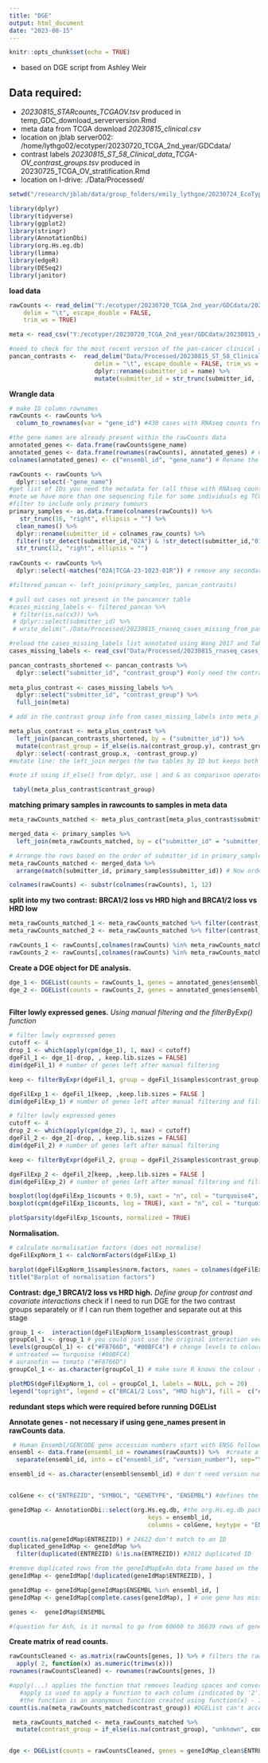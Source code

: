 ```yaml
---
title: "DGE"
output: html_document
date: "2023-08-15"
---
```



```r
knitr::opts_chunk$set(echo = TRUE)
```

- based on DGE script from Ashley Weir 

## Data required:
- *20230815_STARcounts_TCGAOV.tsv* produced in temp_GDC_download_serverversion.Rmd 
 - meta data from TCGA download *20230815_clinical.csv*
- location on jblab server002: /home/lythgo02/ecotyper/20230720_TCGA_2nd_year/GDCdata/ 
- contrast labels *20230815_ST_58_Clinical_data_TCGA-OV_contrast_groups.tsv* produced in 20230725_TCGA_OV_stratification.Rmd 
- location on I-drive: ./Data/Processed/


```r
setwd("/research/jblab/data/group_folders/emily_lythgoe/20230724_EcoTyper_2nd_year/")

library(dplyr)
library(tidyverse)
library(ggplot2)
library(stringr)
library(AnnotationDbi)
library(org.Hs.eg.db)
library(limma)
library(edgeR)
library(DESeq2)
library(janitor)
```

**load data**

```r

rawCounts <- read_delim("Y:/ecotyper/20230720_TCGA_2nd_year/GDCdata/20230815_STARcounts_TCGAOV.tsv", 
    delim = "\t", escape_double = FALSE, 
    trim_ws = TRUE)

meta <- read_csv("Y:/ecotyper/20230720_TCGA_2nd_year/GDCdata/20230815_clinical.csv")

#need to check for the most recent version of the pan-cancer clinical data table (modified to contrast contrast labels in Rmd 20230725_TCGA_OV_stratification.Rmd on I drive
pancan_contrasts <-  read_delim("Data/Processed/20230815_ST_58_Clinical_data_TCGA-OV_contrast_groups.tsv", 
                        delim = "\t", escape_double = FALSE, trim_ws = TRUE) %>% 
                        dplyr::rename(submitter_id = name) %>%
                        mutate(submitter_id = str_trunc(submitter_id, 12, "right", ellipsis = "")) # some samples have additional letters at the end (unsure if this is vial number), remove these letters from name
```

**Wrangle data**

```r

# make ID column rownames
rawCounts <- rawCounts %>% 
  column_to_rownames(var = "gene_id") #430 cases with RNAseq counts from GDC

#the gene names are already present within the rawCounts data 
annotated_genes <- data.frame(rawCounts$gene_name) 
annotated_genes <- data.frame(rownames(rawCounts), annotated_genes) # Create a new data frame with row names and the gene_name column
colnames(annotated_genes) <- c("ensembl_id", "gene_name") # Rename the columns for clarity

rawCounts <- rawCounts %>% 
  dplyr::select(-"gene_name")
#get list of IDs you need the metadata for (all those with RNAseq counts)
#note we have more than one sequencing file for some individuals eg TCGA-61-2008-01A.... and TCGA-61-2008-02A.... the 7-8th number in the sequence indicates the sample type, 01 is a primary tumour and 02 is a recurring tumour (see GDC sample type codes)
#filter to include only primary tumours
primary_samples <- as.data.frame(colnames(rawCounts)) %>% 
   str_trunc(16, "right", ellipsis = "") %>% 
  clean_names() %>% 
  dplyr::rename(submitter_id = colnames_raw_counts) %>% 
  filter(!str_detect(submitter_id,"02A") & !str_detect(submitter_id,"01R")) %>% # TCGA-23-1023 is present twice as TCGA-23-1023-01A and TCGA-23-1023-01R, I have removed 01R for now
  str_trunc(12, "right", ellipsis = "") 
  
rawCounts <- rawCounts %>% 
  dplyr::select(-matches("02A|TCGA-23-1023-01R")) # remove any secondary samples and TCGA-23-1023-01R

#filtered_pancan <- left_join(primary_samples, pancan_contrasts) 

# pull out cases not present in the pancancer table
#cases_missing_labels <- filtered_pancan %>% 
 # filter(is.na(cx3)) %>% 
 # dplyr::select(submitter_id) %>% 
 # write_delim("./Data/Processed/20230815_rnaseq_cases_missing_from_pancan.tsv", delim = "\t")

```

```r
#reload the cases_missing_labels list annotated using Wang 2017 and Takaya 2020 annotation
cases_missing_labels <- read_csv("Data/Processed/20230815_rnaseq_cases_missing_from_pancan.csv")

pancan_contrasts_shortened <- pancan_contrasts %>% 
  dplyr::select("submitter_id", "contrast_group") #only need the contrast info for now
 
meta_plus_contrast <- cases_missing_labels %>% 
  dplyr::select("submitter_id", "contrast_group") %>% 
  full_join(meta)

# add in the contrast group info from cases_missing_labels into meta_plus_contrast group

meta_plus_contrast <- meta_plus_contrast %>%  
  left_join(pancan_contrasts_shortened, by = ("submitter_id")) %>%  
  mutate(contrast_group = if_else(is.na(contrast_group.y), contrast_group.x, contrast_group.y)) %>% 
  dplyr::select(-contrast_group.x, -contrast_group.y)
#mutate line: the left_join merges the two tables by ID but keeps both contrast columns (renamed as contrast_group.y and contrast_group.x). The mutate creates a new column contrast_group, checks for NA in the contrast_group.y column and enters the value of the contrast_group.x column in the new contrast_group column if it is NA, otherwise it enters the value in the conrast_group.y column. 

#note if using if_else() from dplyr, use | and & as comparison operators, but if using if and else from base r, use || and && as comparison operators

 tabyl(meta_plus_contrast$contrast_group)
```
**matching primary samples in rawcounts to samples in meta data**
```r
meta_rawCounts_matched <- meta_plus_contrast[meta_plus_contrast$submitter_id %in% primary_samples$submitter_id,]

merged_data <- primary_samples %>%
  left_join(meta_rawCounts_matched, by = c("submitter_id" = "submitter_id"))

# Arrange the rows based on the order of submitter_id in primary_samples
meta_rawCounts_matched <- merged_data %>%
  arrange(match(submitter_id, primary_samples$submitter_id)) # Now ordered_data contains the rows from meta_rawCounts_matched in the same order as in primary_samples

colnames(rawCounts) <- substr(colnames(rawCounts), 1, 12)
```

**split into my two contrast: BRCA1/2 loss vs HRD high and BRCA1/2 loss vs HRD low**
```r

meta_rawCounts_matched_1 <- meta_rawCounts_matched %>% filter(contrast_group == "BRCA1/2_loss" | contrast_group == "HRD_high")
meta_rawCounts_matched_2 <- meta_rawCounts_matched %>% filter(contrast_group == "BRCA1/2_loss" | contrast_group == "HRD_low")

rawCounts_1 <- rawCounts[,colnames(rawCounts) %in% meta_rawCounts_matched_1$submitter_id]
rawCounts_2 <- rawCounts[,colnames(rawCounts) %in% meta_rawCounts_matched_2$submitter_id]
```
**Create a DGE object for DE analysis.**

```r

dge_1 <- DGEList(counts = rawCounts_1, genes = annotated_genes$ensembl_id, samples = meta_rawCounts_matched_1, group = meta_rawCounts_matched_1$contrast_group) 
dge_2 <- DGEList(counts = rawCounts_2, genes = annotated_genes$ensembl_id, samples = meta_rawCounts_matched_2, group = meta_rawCounts_matched_2$contrast_group)
 
```


**Filter lowly expressed genes.**
*Using manual filtering and the filterByExp() function*

```r
# filter lowly expressed genes
cutoff <- 4
drop_1 <- which(apply(cpm(dge_1), 1, max) < cutoff)
dgeFil_1 <- dge_1[-drop, , keep.lib.sizes = FALSE] 
dim(dgeFil_1) # number of genes left after manual filtering

keep <- filterByExpr(dgeFil_1, group = dgeFil_1$samples$contrast_group)

dgeFilExp_1 <- dgeFil_1[keep, ,keep.lib.sizes = FALSE ]
dim(dgeFilExp_1) # number of genes left after manual filtering and filterByExpr

```

```r
# filter lowly expressed genes
cutoff <- 4
drop_2 <- which(apply(cpm(dge_2), 1, max) < cutoff)
dgeFil_2 <- dge_2[-drop, , keep.lib.sizes = FALSE] 
dim(dgeFil_2) # number of genes left after manual filtering

keep <- filterByExpr(dgeFil_2, group = dgeFil_2$samples$contrast_group)

dgeFilExp_2 <- dgeFil_2[keep, ,keep.lib.sizes = FALSE ]
dim(dgeFilExp_2) # number of genes left after manual filtering and filterByExpr

```

```r

boxplot(log(dgeFilExp_1$counts + 0.5), xaxt = "n", col = "turquoise4", xlab = "Samples") # look at raw log counts
boxplot(cpm(dgeFilExp_1$counts, log = TRUE), xaxt = "n", col = "turquoise4", xlab = "Samples") # look at log cpm normalised counts

plotSparsity(dgeFilExp_1$counts, normalized = TRUE)

```

**Normalisation.**

```r

# calculate normalisation factors (does not normalise)
dgeFilExpNorm_1 <- calcNormFactors(dgeFilExp_1)

barplot(dgeFilExpNorm_1$samples$norm.factors, names = colnames(dgeFilExpNorm_1), las = 2)
title("Barplot of normalisation factors")

```
 
**Contrast: dge_1 BRCA1/2 loss vs HRD high.**
*Define group for contrast and covariate interactions*
check if I need to run DGE for the two contrast groups separately or if I can run them together and separate out at this stage
```r

 
group_1 <-  interaction(dgeFilExpNorm_1$samples$contrast_group)
groupCol_1 <- group_1 # you could just use the original interaction vector, but I like to make a new one that I will overlay colours on.
levels(groupCol_1) <- c("#F8766D", "#00BFC4") # change levels to colour names/HEX codes.
# untreated == turquoise (#00BFC4)
# auranofin == tomato ("#F8766D")
groupCol_1 <- as.character(groupCol_1) # make sure R knows the colour replacements are characters.

plotMDS(dgeFilExpNorm_1, col = groupCol_1, labels = NULL, pch = 20)
legend("topright", legend = c("BRCA1/2 Loss", "HRD high"), fill =  c("#F8766D", "#00BFC4"))

```



**redundant**
**steps which were required before running DGEList**

**Annotate genes - not necessary if using gene_names present in rawCounts data.**

```r
 # Human Ensembl/GENCODE gene accession numbers start with ENSG followed by a number and version number separated by a dot. 
ensembl <- data.frame(ensembl_id = rownames(rawCounts)) %>%  #create a data frame with a column for row names
  separate(ensembl_id, into = c("ensembl_id", "version_number"), sep="\\.")  #escape the dot in sep argument using \\. because the dot is a special character

ensembl_id <- as.character(ensembl$ensembl_id) # don't need version number for now, keys must be provided as character 


colGene <- c("ENTREZID", "SYMBOL", "GENETYPE", "ENSEMBL") #defines the columns you want to select from the gene annotation database

geneIdMap <- AnnotationDbi::select(org.Hs.eg.db, #the org.Hs.eg.db package provides annotations for the human genome
                                       keys = ensembl_id, 
                                       columns = colGene, keytype = "ENSEMBL") #queries the org.Hs.eg.db gene annotation database using the Ensembl Gene IDs as keys. It retrieves the specified columns (colGene) for the provided gene IDs (gene_id) using the specified key type (ENSEMBL).

count(is.na(geneIdMap$ENTREZID)) # 24622 don't match to an ID
duplicated_geneIdMap <- geneIdMap %>% 
  filter(duplicated(ENTREZID) &!is.na(ENTREZID)) #2812 duplicated ID

#remove duplicated rows from the geneIdMapExAn data frame based on the ENTREZID column (retaining one copy of any duplicated name)
geneIdMap <- geneIdMap[!duplicated(geneIdMap$ENTREZID), ]

geneIdMap <- geneIdMap[geneIdMap$ENSEMBL %in% ensembl_id, ] 
geneIdMap <- geneIdMap[complete.cases(geneIdMap), ] # one gene has missing entries, remove

genes <-  geneIdMap$ENSEMBL

#(question for Ash, is it normal to go from 60660 to 36639 rows of gene expression data after gene annotation?)

```


**Create matrix of read counts.**

```r

rawCountsCleaned <- as.matrix(rawCounts[genes, ]) %>% # filters the raw count data for genes that match the annotated expression data and converts to a matrix 
  apply( 2, function(x) as.numeric(trimws(x))) 
rownames(rawCountsCleaned) <- rownames(rawCounts[genes, ])

#apply(...) applies the function that removes leading spaces and converts values to numeric for each column of the filtered and converted matrix....
   #apply is used to apply a function to each column (indicated by '2')
   #the function is an anonymous function created using function(x) - Inside the function: trimws(x): removes leading and trailing white spaces from the character values in column x which are then converted to numbers.
count(is.na(meta_rawCounts_matched$contrast_group)) #DGEList can't accept NA values

 meta_rawCounts_matched <- meta_rawCounts_matched %>% 
  mutate(contrast_group = if_else(is.na(contrast_group), "unknown", contrast_group)) #if NA in contrast_group, replace with "unknown", otherwise keep contrast_group entry


dge <- DGEList(counts = rawCountsCleaned, genes = geneIdMap_clean$ENTREZID, samples = meta_rawCounts_matched, group = meta_rawCounts_matched$contrast_group) 

```

